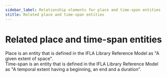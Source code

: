 ```yaml
---
sidebar_label: Relationship elements for place and time-span entities
stitle: Related place and time-span entities
---
```

# Related place and time-span entities

<div className="guid">
Place is an entity that is defined in the <InLink href="https://repository.ifla.org/handle/20.500.14598/40.2">IFLA Library Reference Model</InLink> as "A given extent of space".
</div>

<div className="guid">
Time-span is an entity that is defined in the <InLink href="https://repository.ifla.org/handle/20.500.14598/40.2">IFLA Library Reference Model</InLink> as "A temporal extent having a beginning, an end and a duration".
</div>
